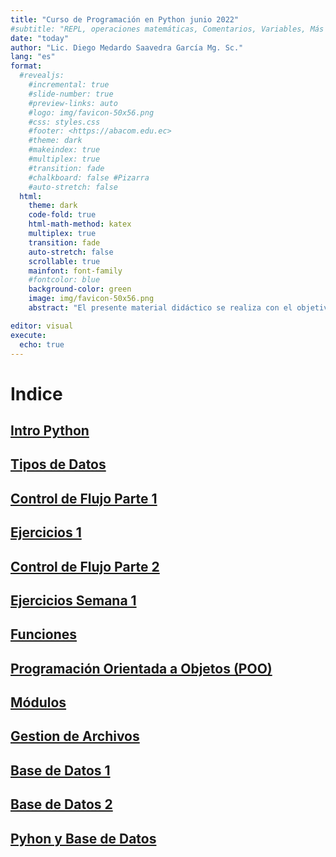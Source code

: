 ```yaml
---
title: "Curso de Programación en Python junio 2022"
#subtitle: "REPL, operaciones matemáticas, Comentarios, Variables, Más de una Variable, Concatenación"
date: "today"
author: "Lic. Diego Medardo Saavedra García Mg. Sc."
lang: "es"
format:
  #revealjs:
    #incremental: true
    #slide-number: true
    #preview-links: auto
    #logo: img/favicon-50x56.png
    #css: styles.css
    #footer: <https://abacom.edu.ec>
    #theme: dark
    #makeindex: true
    #multiplex: true
    #transition: fade
    #chalkboard: false #Pizarra
    #auto-stretch: false
  html: 
    theme: dark
    code-fold: true
    html-math-method: katex
    multiplex: true
    transition: fade
    auto-stretch: false
    scrollable: true
    mainfont: font-family
    #fontcolor: blue
    background-color: green
    image: img/favicon-50x56.png
    abstract: "El presente material didáctico se realiza con el objetivo de servir como apoyo al Curso de Programación en Python de la empresa Abacom Loja, empresa especializada en cursos de capacitación y servicios informáticos"

editor: visual
execute: 
  echo: true
---
```


# Indice

## [Intro Python](https://5t4t1ck.github.io/Curso-de-Python-junio-2022/Intro)

## [Tipos de Datos](https://5t4t1ck.github.io/Curso-de-Python-junio-2022/Tipos_de_Datos)

## [Control de Flujo Parte 1](https://5t4t1ck.github.io/Curso-de-Python-junio-2022/Control_de_Flujo_parte_1 "https://5t4t1ck.github.io/Curso-de-Python-junio-2022/Control_de_Flujo_parte_1/")

## [Ejercicios 1](https://5t4t1ck.github.io/Curso-de-Python-junio-2022/Ejercicios_1)

## [Control de Flujo Parte 2](https://5t4t1ck.github.io/Curso-de-Python-junio-2022/Control_de_Flujo_parte_2)

## [Ejercicios Semana 1](https://5t4t1ck.github.io/Curso-de-Python-junio-2022/EjerciciosSemana1)

## [Funciones](https://5t4t1ck.github.io/Curso-de-Python-junio-2022/Funciones)

## [Programación Orientada a Objetos (POO)](https://5t4t1ck.github.io/Curso-de-Python-junio-2022/POO)

## [Módulos](https://5t4t1ck.github.io/Curso-de-Python-junio-2022/Modulos)

## [Gestion de Archivos](https://5t4t1ck.github.io/Curso-de-Python-junio-2022/Gestion_de_archivos)

## [Base de Datos 1](https://5t4t1ck.github.io/Curso-de-Python-junio-2022/Bases_de_datos_1)

## [Base de Datos 2](https://5t4t1ck.github.io/Curso-de-Python-junio-2022/Bases_de_datos_1)

## [Pyhon y Base de Datos](https://5t4t1ck.github.io/Curso-de-Python-junio-2022/Base_de_Datos_con_python)
